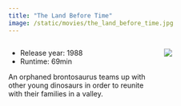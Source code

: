 ```yaml
---
title: "The Land Before Time"
image: /static/movies/the_land_before_time.jpg
---
```


:::: {.columns}

::: {.column width="60%"}

- Release year: 1988
- Runtime: 69min

An orphaned brontosaurus teams up with other young dinosaurs in order to reunite with their families in a valley.

:::

::: {.column width="40%"}

![](/static/movies/the_land_before_time.jpg)

:::

::::